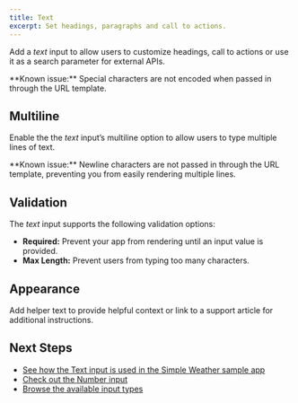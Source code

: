```yaml
---
title: Text
excerpt: Set headings, paragraphs and call to actions.
---
```


Add a _text_ input to allow users to customize headings, call to actions or use it as a search parameter for external APIs.

<Callout>
  **Known issue:** Special characters are not encoded when passed in through the
  URL template.
</Callout>

## Multiline

Enable the the _text_ input’s multiline option to allow users to type multiple lines of text.

<Callout>
  **Known issue:** Newline characters are not passed in through the URL
  template, preventing you from easily rendering multiple lines.
</Callout>

## Validation

The _text_ input supports the following validation options:

- **Required:** Prevent your app from rendering until an input value is provided.
- **Max Length:** Prevent users from typing too many characters.

## Appearance

Add helper text to provide helpful context or link to a support article for additional instructions.

## Next Steps

- [See how the Text input is used in the Simple Weather sample app](/docs/get-started/sample-apps/simple-weather)
- [Check out the Number input](/docs/inputs/number)
- [Browse the available input types](/docs/inputs)
